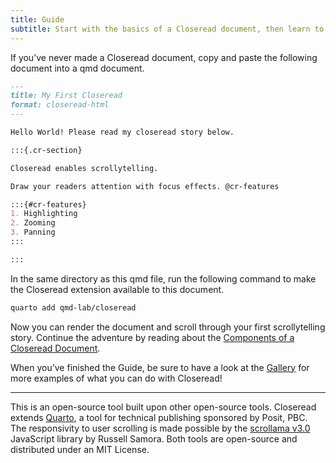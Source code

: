 ```yaml
---
title: Guide
subtitle: Start with the basics of a Closeread document, then learn to master more advanced techniques.
---
```


If you've never made a Closeread document, copy and paste the following document into a qmd document.

```.markdown
---
title: My First Closeread
format: closeread-html
---

Hello World! Please read my closeread story below.

:::{.cr-section}

Closeread enables scrollytelling.

Draw your readers attention with focus effects. @cr-features

:::{#cr-features}
1. Highlighting
2. Zooming
3. Panning
:::

:::

```

In the same directory as this qmd file, run the following command to make the Closeread extension available to this document.

```bash
quarto add qmd-lab/closeread
```

Now you can render the document and scroll through your first scrollytelling story. Continue the adventure by reading about the [Components of a Closeread Document](components.qmd).

When you've finished the Guide, be sure to have a look at the [Gallery](/gallery) for more examples of what you can do with Closeread!

* * *

:::{.text-muted .small}
This is an open-source tool built upon other open-source tools. Closeread extends [Quarto](https://github.com/quarto-dev/quarto-cli), a tool for technical publishing sponsored by Posit, PBC. The responsivity to user scrolling is made possible by the [scrollama v3.0](https://github.com/russellsamora/scrollama) JavaScript library by Russell Samora. Both tools are open-source and distributed under an MIT License.
:::